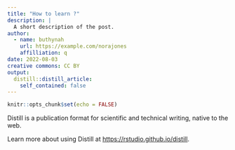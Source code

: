 ```yaml
---
title: "How to learn ?"
description: |
  A short description of the post.
author:
  - name: buthynah
    url: https://example.com/norajones
    affilliation: q
date: 2022-08-03
creative commons: CC BY
output:
  distill::distill_article:
    self_contained: false
---
```



```r
knitr::opts_chunk$set(echo = FALSE)
```

Distill is a publication format for scientific and technical writing, native to the web.

Learn more about using Distill at <https://rstudio.github.io/distill>.


